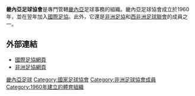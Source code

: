 {{noteTA
|G1=football
|1=zh-hans:几内亚;zh-hant:畿內亞;
}}
{{國家足協
|Name               = 畿內亞足球協會
|Logo               = 
|Founded            = 1960年
|FIFA affiliation   = 1961年
|Region             = [[非洲足協|非洲足協]]
|Region affiliation = 1962年
|Subregion             = [[西非洲足球聯會|西非洲足球聯會]]
|Subregion affiliation = 1975年
|President          = Mamadou Antonio Souaré
}}

'''畿內亞足球協會'''是專門管轄[[畿內亞|畿內亞]]足球事務的組織。畿內亞足球協會成立於1960年，並在翌年加入[[國際足協|國際足協]]。此外，它還是[[非洲足協|非洲足協]]和[[西非洲足球聯會|西非洲足球聯會]]的成員之一。

==外部連結==
* [http://www.fifa.com/associations/association=gui/index.html 國際足協網頁] {{Wayback|url=http://www.fifa.com/associations/association=gui/index.html |date=20120206070626 }}
* [http://www.cafonline.com/association/guinea 非洲足協網頁] {{Wayback|url=http://www.cafonline.com/association/guinea |date=20130717154958 }}

{{非洲足球協會成員}}

[[Category:畿內亞足球|]]
[[Category:國家足球協會|Category:國家足球協會]]
[[Category:非洲足球協會成員|Category:非洲足球協會成員]]
[[Category:1960年建立的體育組織|Category:1960年建立的體育組織]]